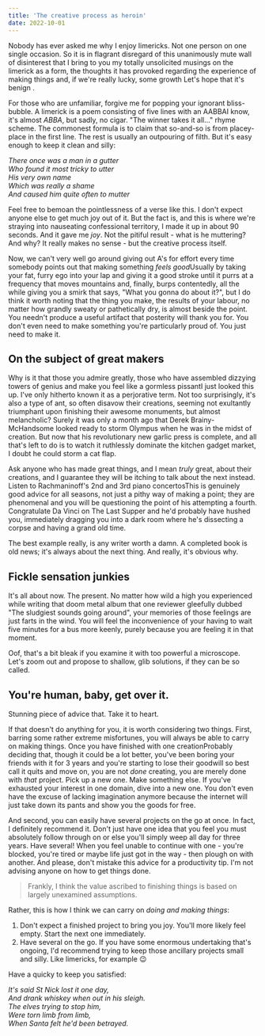 ```yaml
---
title: 'The creative process as heroin'
date: 2022-10-01
---
```



<Dropcap>Nobody</Dropcap> has ever asked me why I enjoy limericks. Not one person on one single occasion.
So it is in flagrant disregard of this unanimously mute wall of disinterest that I bring to you my totally
unsolicited musings on the limerick as a form, the thoughts it has provoked regarding the experience
of making things and, if we're really lucky, some growth<MarginNote id={1}>
    Let's hope that it's benign
</MarginNote>.

For those who are unfamiliar, forgive me for popping your ignorant bliss-bubble. A
limerick is a poem consisting of five lines with an AABBA<MarginNote id={2}>I know, it's
almost <em>ABBA</em>, but sadly, no cigar. "The winner takes it all..."</MarginNote> rhyme
scheme. The commonest formula is to claim that so-and-so is from placey-place in the first
line. The rest is usually an outpouring of filth. But it's easy enough to keep it clean
and silly:

_There once was a man in a gutter_  
_Who found it most tricky to utter_  
_His very own name_  
_Which was really a shame_  
_And caused him quite often to mutter_

Feel free to bemoan the pointlessness of a verse like this. I don't expect anyone else to
get much joy out of it. But the fact is, and this is where we're straying into nauseating
confessional territory, I made it up in about 90 seconds. And it gave me _joy_. Not the
pitiful result - what is he muttering? And why? It really makes no sense - but the
creative process itself.

Now, we can't very well go around giving out A's for effort every time somebody points out
that making something _feels good_<MarginNote id={3}>Usually by taking your fat, furry ego
into your lap and giving it a good stroke until it purrs at a frequency that moves
mountains and, finally, burps contentedly, all the while giving you a smirk that says,
"What you gonna do about it?"</MarginNote>, but I do think it worth noting that the thing
you make, the results of your labour, no matter how grandly sweaty or pathetically dry, is
almost beside the point. You needn't produce a useful artifact that posterity will thank
you for. You don't even need to make something you're particularly proud of. You just need
to make it.

## On the subject of great makers

Why is it that those you admire greatly, those who have assembled dizzying towers of
genius and make you feel like a gormless pissant<MarginNote id={4}>I just looked this up.
I've only hitherto known it as a perjorative term. Not too surprisingly, it's also a type
of ant</MarginNote>, so often disavow their creations, seeming not exultantly triumphant
upon finishing their awesome monuments, but almost melancholic? Surely it was only a month
ago that Derek Brainy-McHandsome looked ready to storm Olympus when he was in the midst of
creation. But now that his revolutionary new garlic press is complete, and all that's left
to do is to watch it ruthlessly dominate the kitchen gadget market, I doubt he could storm
a cat flap.

Ask anyone who has made great things, and I mean _truly_ great, about their creations, and
I guarantee they will be itching to talk about the next instead. Listen to Rachmaninoff's
2nd and 3rd piano concertos<MarginNote id={5}>This is genuinely good advice for all
seasons, not just a pithy way of making a point; they are phenomenal</MarginNote> and you
will be questioning the point of his attempting a fourth. Congratulate Da Vinci on The
Last Supper and he'd probably have hushed you, immediately dragging you into a dark room
where he's dissecting a corpse and having a grand old time.

The best example really, is any writer worth a damn. A completed book is old news; it's
always about the next thing. And really, it's obvious why.

## Fickle sensation junkies

It's all about now. The present. No matter how wild a high you experienced while writing
that doom metal album that one reviewer gleefully dubbed "The sludgiest sounds going
around", your memories of those feelings are just farts in the wind. You will feel the
inconvenience of your having to wait five minutes for a bus more keenly, purely because
you are feeling it in that moment.

Oof, that's a bit bleak if you examine it with too powerful a microscope. Let's zoom out
and propose to shallow, glib solutions, if they can be so called.

## You're human, baby, get over it.

Stunning piece of advice that. Take it to heart.

If that doesn't do anything for you, it is worth considering two things. First, barring
some rather extreme misfortunes, you will always be able to carry on making things. Once
you have finished with one creation<MarginNote id={6}>Probably deciding that, though it
could be a lot better, you've been boring your friends with it for 3 years and you're
starting to lose their goodwill so best call it quits and move on</MarginNote>, you are
not _done_ creating, you are merely done with _that_ project. Pick up a new one. Make
something else. If you've exhausted your interest in one domain, dive into a new one. You
don't even have the excuse of lacking imagination anymore because the internet will just
take down its pants and show you the goods for free.

And second, you can easily have several projects on the go at once. In fact, I definitely
recommend it. Don't just have one idea that you feel you must absolutely follow through on
or else you'll simply weep all day for three years. Have several! When you feel unable to
continue with one - you're blocked, you're tired or maybe life just got in the way - then
plough on with another. And please, don't mistake this advice for a productivity tip. I'm
not advising anyone on how to get things done.

> Frankly, I think the value ascribed to finishing things is based on largely unexamined
> assumptions.

Rather, this is how I think we can carry on _doing and making things_:

1. Don't expect a finished project to bring you joy. You'll more likely feel empty. Start
   the next one immediately.
2. Have several on the go. If you have some enormous undertaking that's ongoing, I'd
   recommend trying to keep those ancillary projects small and silly. Like limericks, for
   example 😉

Have a quicky to keep you satisfied:

_It's said St Nick lost it one day,_  
_And drank whiskey when out in his sleigh._  
_The elves trying to stop him,_  
_Were torn limb from limb,_  
_When Santa felt he'd been betrayed._
